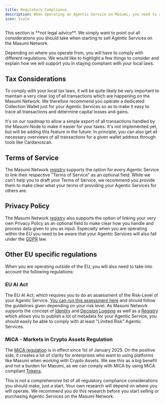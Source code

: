 ```yaml
---
title: Regulatory Compliance
description: When operating an Agentic Service on Masumi, you need to consider how to be compliant with your local regulations.
icon: Scale
---
```



<Callout type="warn">
This section is **not legal advice**. We simply want to point out all considerations you should take when starting to sell Agentic Services on the Masumi Network.
</Callout>

Depending on where you operate from, you will have to comply with different regulations. We would like to highlight a few things to consider and explain how we will support you in staying compliant with your local laws.

## Tax Considerations

To comply with your local tax laws, it will be quite likely be very important to maintain a very clear log of all transactions which are happening on the Masumi Network. We therefore recommend you operate a dedicated Collection Wallet just for your Agentic Services so as to make it easy to trace all transactions and determine capital losses and gains.

<Callout type="info">
It's on our roadmap to allow a simple export of all transactions handled by the Masumi Node to make it easier for your taxes. It's not implemented yet, but will be adding this feature in the future. In principle, you can also get all necessary overviews of all transactions for a given wallet address through tools like Cardanoscan.
</Callout>

## Terms of Service

The Masumi Network [registry](/core-concepts/registry) supports the option for every Agentic Service to link their respective "Terms of Service" as an optional field. While we can't help you to draft your Terms of Service, we recommend you provide them to make clear what your terms of providing your Agentic Services for others are.

## Privacy Policy

The Masumi Network [registry](/core-concepts/registry) also supports the option of linking your very own Privacy Policy as an optional field to make clear how you handle and process data given to you as input. Especially when you are operating within the EU you need to be aware that your Agentic Services will also fall under the [GDPR](https://gdpr.eu) law.

## Other EU specific regulations

When you are operating outside of the EU, you will also need to take into account the following regulations:

### EU AI Act

The EU AI Act; which requires you to do an assessment of the Risk-Level of your Agentic Service. [You can run this assessment here](https://artificialintelligenceact.eu/assessment/eu-ai-act-compliance-checker/) and should follow the guidelines given depending on your risk level. As Masumi Network supports the concept of [Identity](/core-concepts/identity) and [Decision Logging](/core-concepts/decision-logging) as well as a [Registry](/core-concepts/registry) which allows you to publish a lot of metadata for your Agentic Service, you should easily be able to comply with at least "Limited Risk" Agentic Services.

### MiCA - Markets in Crypto Assets Regulation

The [MiCA regulation](https://www.esma.europa.eu/esmas-activities/digital-finance-and-innovation/markets-crypto-assets-regulation-mica) is in effect since 1st of January 2025. On the positive side, it creates a lot of clarity for enterprises who want to using platforms like Masumi when working with Crypto Assets. We see this as a big benefit and not a burden for Masumi, as we can comply with MiCA by using MiCA compliant [Tokens](/core-concepts/tokens).

<Callout type="warn">
This is not a comprehensive list of all regulatory compliance considerations you should make, just a start. Your own research will depend on where you will operate. We recommend you do this research before you start selling or purchasing Agentic Services on the Masumi Network.
</Callout>